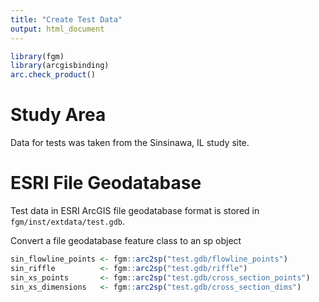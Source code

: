 ```yaml
---
title: "Create Test Data"
output: html_document
---
```


```r
library(fgm)
library(arcgisbinding)
arc.check_product()
```

# Study Area
Data for tests was taken from the Sinsinawa, IL study site. 

# ESRI File Geodatabase
Test data in ESRI ArcGIS file geodatabase format is stored in 
`fgm/inst/extdata/test.gdb`. 

Convert a file geodatabase feature class to an sp object
```r
sin_flowline_points <- fgm::arc2sp("test.gdb/flowline_points")
sin_riffle          <- fgm::arc2sp("test.gdb/riffle")
sin_xs_points       <- fgm::arc2sp("test.gdb/cross_section_points")
sin_xs_dimensions   <- fgm::arc2sp("test.gdb/cross_section_dims")
```



